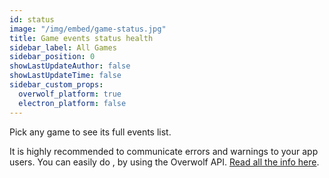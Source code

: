 ```yaml
---
id: status
image: "/img/embed/game-status.jpg"
title: Game events status health
sidebar_label: All Games
sidebar_position: 0
showLastUpdateAuthor: false
showLastUpdateTime: false
sidebar_custom_props:
  overwolf_platform: true
  electron_platform: false
---
```


Pick any game to see its full events list.

It is highly recommended to communicate errors and warnings to your app users.
You can easily do , by using the Overwolf API. [Read all the info here](/topics/using-events/how-to-check-events-status-from-app).

<EventsData allGames={true} />


